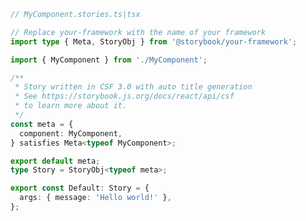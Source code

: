```ts
// MyComponent.stories.ts|tsx

// Replace your-framework with the name of your framework
import type { Meta, StoryObj } from '@storybook/your-framework';

import { MyComponent } from './MyComponent';

/**
 * Story written in CSF 3.0 with auto title generation
 * See https://storybook.js.org/docs/react/api/csf
 * to learn more about it.
 */
const meta = {
  component: MyComponent,
} satisfies Meta<typeof MyComponent>;

export default meta;
type Story = StoryObj<typeof meta>;

export const Default: Story = {
  args: { message: 'Hello world!' },
};
```
